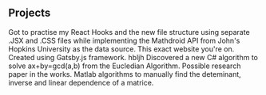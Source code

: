 ## Projects

<ProjectCard title="Covid-19 Visualiser" link="https://admirekhulumo.github.io/covid19tracker/" bg="linear-gradient(to right, #D4145A 0%, #FBB03B 100%)">
Got to practise my React Hooks and the new file structure using separate .JSX and .CSS files while implementing the Mathdroid API from John's Hopkins University as the data source.
</ProjectCard>

<ProjectCard title="Project Portfolio" link="https://github.com/AdmireKhulumo/portfolio-using-gatsby" bg="linear-gradient(to right, #D4145A 0%, #FBB03B 100%)">
This exact website you're on. Created using Gatsby.js framework. hbljh
</ProjectCard>

<ProjectCard title="Ext. Eucledian Algorithm" link="https://github.com/AdmireKhulumo/Euclidean-Algorithm-COMP-201-Assignment" bg="linear-gradient(to right, #D4145A 0%, #FBB03B 100%)">
Discovered a new C# algorithm to solve ax+by=gcd(a,b) from the Eucledian Algorithm. Possible research paper in the works.
</ProjectCard>

<ProjectCard title="Matlab Linear Algebra Algorithms" link="https://github.com/AdmireKhulumo/Matlab-Linear-Algebra-and-Gaussian-Elimination" bg="linear-gradient(to right, #D4145A 0%, #FBB03B 100%)">
Matlab algorithms to manually find the deteminant, inverse and linear dependence of a matrice.
</ProjectCard>

